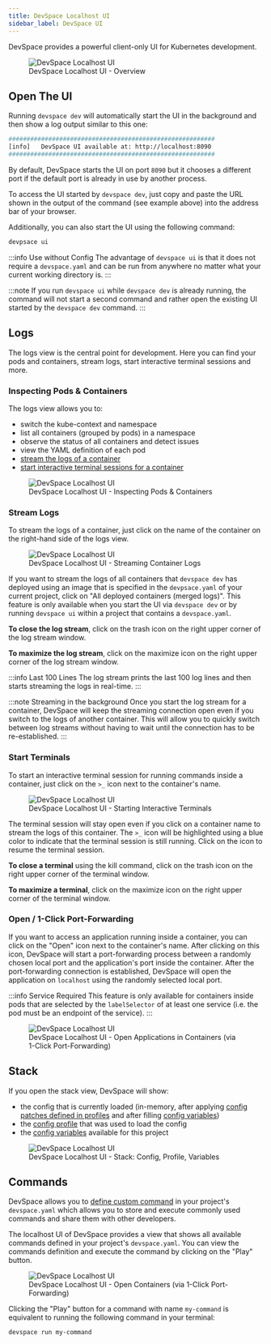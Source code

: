 ```yaml
---
title: DevSpace Localhost UI
sidebar_label: DevSpace UI
---
```


DevSpace provides a powerful client-only UI for Kubernetes development. 

<figure class="frame">
  <img src="/img/docs/cli/localhost-ui/devspace-localhost-ui.png" alt="DevSpace Localhost UI" />
  <figcaption>DevSpace Localhost UI - Overview</figcaption>
</figure>

## Open The UI
Running `devspace dev` will automatically start the UI in the background and then show a log output similar to this one:
```bash
#########################################################
[info]   DevSpace UI available at: http://localhost:8090
#########################################################
```
By default, DevSpace starts the UI on port `8090` but it chooses a different port if the default port is already in use by another process.

To access the UI started by `devspace dev`, just copy and paste the URL shown in the output of the command (see example above) into the address bar of your browser.

Additionally, you can also start the UI using the following command:
```bash
devpsace ui
```

:::info Use without Config
The advantage of `devspace ui` is that it does not require a `devspace.yaml` and can be run from anywhere no matter what your current working directory is.
:::

:::note
If you run `devspace ui` while `devspace dev` is already running, the command will not start a second command and rather open the existing UI started by the `devspace dev` command.
:::

## Logs
The logs view is the central point for development. Here you can find your pods and containers, stream logs, start interactive terminal sessions and more.

### Inspecting Pods &amp; Containers
The logs view allows you to:
- switch the kube-context and namespace
- list all containers (grouped by pods) in a namespace
- observe the status of all containers and detect issues
- view the YAML definition of each pod
- [stream the logs of a container](#stream-logs)
- [start interactive terminal sessions for a container](#start-terminals)

<figure class="frame">
  <img src="/img/docs/cli/localhost-ui/devspace-localhost-ui-namespace-inspection.png" alt="DevSpace Localhost UI" />
  <figcaption>DevSpace Localhost UI - Inspecting Pods &amp; Containers</figcaption>
</figure>


### Stream Logs
To stream the logs of a container, just click on the name of the container on the right-hand side of the logs view.

<figure class="frame">
  <img src="/img/docs/cli/localhost-ui/devspace-localhost-ui-log-streaming.png" alt="DevSpace Localhost UI" />
  <figcaption>DevSpace Localhost UI - Streaming Container Logs</figcaption>
</figure>

If you want to stream the logs of all containers that `devspace dev` has deployed using an image that is specified in the `devpsace.yaml` of your current project, click on "All deployed containers (merged logs)". This feature is only available when you start the UI via `devspace dev` or by running `devspace ui` within a project that contains a `devspace.yaml`.

**To close the log stream**, click on the trash icon on the right upper corner of the log stream window.

**To maximize the log stream**, click on the maximize icon on the right upper corner of the log stream window.

:::info Last 100 Lines
The log stream prints the last 100 log lines and then starts streaming the logs in real-time.
:::

:::note Streaming in the background
Once you start the log stream for a container, DevSpace will keep the streaming connection open even if you switch to the logs of another container. This will allow you to quickly switch between log streams without having to wait until the connection has to be re-established.
:::


### Start Terminals
To start an interactive terminal session for running commands inside a container, just click on the `>_` icon next to the container's name.

<figure class="frame">
  <img src="/img/docs/cli/localhost-ui/devspace-localhost-ui-terminal.gif" alt="DevSpace Localhost UI" />
  <figcaption>DevSpace Localhost UI - Starting Interactive Terminals</figcaption>
</figure>

The terminal session will stay open even if you click on a container name to stream the logs of this container. The `>_` icon will be highlighted using a blue color to indicate that the terminal session is still running. Click on the icon to resume the terminal session.

**To close a terminal** using the kill command, click on the trash icon on the right upper corner of the terminal window.

**To maximize a terminal**, click on the maximize icon on the right upper corner of the terminal window.


### Open / 1-Click Port-Forwarding
If you want to access an application running inside a container, you can click on the "Open" icon next to the container's name. After clicking on this icon, DevSpace will start a port-forwarding process between a randomly chosen local port and the application's port inside the container. After the port-forwarding connection is established, DevSpace will open the application on `localhost` using the randomly selected local port.

:::info Service Required
This feature is only available for containers inside pods that are selected by the `labelSelector` of at least one service (i.e. the pod must be an endpoint of the service).
:::

<figure class="frame">
  <img src="/img/docs/cli/localhost-ui/devspace-localhost-ui-port-forwarding.gif" alt="DevSpace Localhost UI" />
  <figcaption>DevSpace Localhost UI - Open Applications in Containers (via 1-Click Port-Forwarding)</figcaption>
</figure>


## Stack
If you open the stack view, DevSpace will show:
- the config that is currently loaded (in-memory, after applying [config patches defined in profiles](../configuration/profiles/basics.mdx) and after filling [config variables](../configuration/variables/basics.mdx))
- the [config profile](../configuration/profiles/basics.mdx) that was used to load the config
- the [config variables](../configuration/variables/basics.mdx) available for this project

<figure class="frame">
  <img src="/img/docs/cli/localhost-ui/devspace-localhost-ui-stack-config.png" alt="DevSpace Localhost UI" />
  <figcaption>DevSpace Localhost UI - Stack: Config, Profile, Variables </figcaption>
</figure>


## Commands
DevSpace allows you to [define custom command](../configuration/commands/basics.mdx) in your project's `devspace.yaml` which allows you to store and execute commonly used commands and share them with other developers.

The localhost UI of DevSpace provides a view that shows all available commands defined in your project's `devspace.yaml`. You can view the commands definition and execute the command by clicking on the "Play" button. 

<figure class="frame">
  <img src="/img/docs/cli/localhost-ui/devspace-localhost-ui-commands.gif" alt="DevSpace Localhost UI" />
  <figcaption>DevSpace Localhost UI - Open Containers (via 1-Click Port-Forwarding)</figcaption>
</figure>

Clicking the "Play" button for a command with name `my-command` is equivalent to running the following command in your terminal:
```bash
devspace run my-command
```
